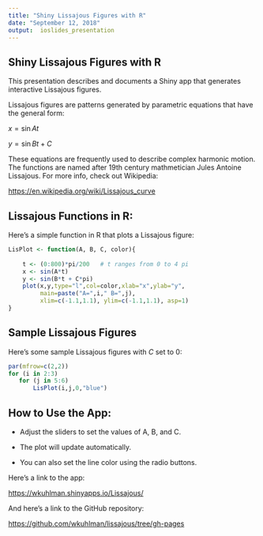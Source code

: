 ```yaml
---
title: "Shiny Lissajous Figures with R"
date: "September 12, 2018"
output:  ioslides_presentation
---
```

## Shiny Lissajous Figures with R
This presentation describes and documents a Shiny app that generates interactive Lissajous
figures.

Lissajous figures are patterns generated by parametric equations
that have the general form:

$x = \sin{At}$

$y = \sin{Bt + C}$

These equations are frequently used to describe complex harmonic motion. The
functions are named after 19th century mathmetician Jules Antoine Lissajous.
For more info, check out Wikipedia:

<a href='https://en.wikipedia.org/wiki/Lissajous_curve'>https://en.wikipedia.org/wiki/Lissajous_curve</a>

## Lissajous Functions in R:
Here's a simple function in R that plots a Lissajous figure:

```r
LisPlot <- function(A, B, C, color){
 
    t <- (0:800)*pi/200   # t ranges from 0 to 4 pi
    x <- sin(A*t)
    y <- sin(B*t + C*pi)
    plot(x,y,type="l",col=color,xlab="x",ylab="y",
         main=paste("A=",i," B=",j),
         xlim=c(-1.1,1.1), ylim=c(-1.1,1.1), asp=1)
}
```

## Sample Lissajous Figures
Here's some sample Lissajous figures with  $C$ set to  $0$:

```R
par(mfrow=c(2,2))
for (i in 2:3)
   for (j in 5:6)
       LisPlot(i,j,0,"blue")
```

## How to Use the App:
- Adjust the sliders to set the values of A, B, and C. 

- The plot will update automatically.

- You can also set the line color using the radio buttons.

Here's a link to the app: 

<a href='https://wkuhlman.shinyapps.io/Lissajous/'>https://wkuhlman.shinyapps.io/Lissajous/</a>

And here's a link to the GitHub repository:

<a href='https://github.com/wkuhlman/lissajous/tree/gh-pages'>
https://github.com/wkuhlman/lissajous/tree/gh-pages</a>
